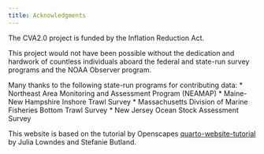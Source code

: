 ```yaml
---
title: Acknowledgments
---
```

The CVA2.0 project is funded by the Inflation Reduction Act. 

This project would not have been possible without the dedication and hardwork of countless individuals aboard the federal and state-run survey programs and the NOAA Observer program. 

Many thanks to the following state-run programs for contributing data:
* Northeast Area Monitoring and Assessment Program (NEAMAP)
* Maine-New Hampshire Inshore Trawl Survey
* Massachusetts Division of Marine Fisheries Bottom Trawl Survey
* New Jersey Ocean Stock Assessment Survey

This website is based on the tutorial by Openscapes [quarto-website-tutorial](https://github.com/Openscapes/quarto-website-tutorial) by Julia Lowndes and Stefanie Butland.
